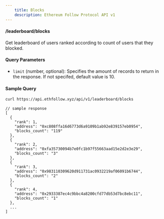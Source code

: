 ```yaml
---
    title: Blocks
    description: Ethereum Follow Protocol API v1
---
```


#### /leaderboard/blocks

Get leaderboard of users ranked according to count of users that they blocked.

#### Query Parameters

- `limit` (number, optional): Specifies the amount of records to return in the response. If not specifed, default value is 10.

#### Sample Query

```sh copy
curl https://api.ethfollow.xyz/api/v1/leaderboard/blocks
```

```jsonc
// sample response
[
  {
    "rank": 1,
    "address": "0xc808ffa16d6773d6a9109b1ab92e839157eb0954",
    "blocks_count": "119"
  },
  {
    "rank": 2,
    "address": "0xfa35730094b7e0fc1b97f55663aad15e2d2e3e29",
    "blocks_count": "3"
  },
  {
    "rank": 3,
    "address": "0x983110309620d911731ac0932219af06091b6744",
    "blocks_count": "2"
  },
  {
    "rank": 4,
    "address": "0x2933387ec4c9bbc4a8200cfd77db53d7bc8ebc11",
    "blocks_count": "1"
  },
  ...
]
```

